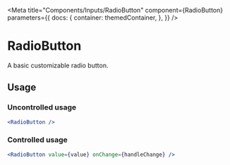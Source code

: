 
<Meta
    title="Components/Inputs/RadioButton"
    component={RadioButton}
    parameters={{
        docs: {
            container: themedContainer,
        },
    }}
/>

# RadioButton

A basic customizable radio button.

## Usage

### Uncontrolled usage

```jsx
<RadioButton />
```

<Canvas>
    <Row justifyContent="center">
        <RadioButton />
    </Row>
</Canvas>

### Controlled usage

```jsx
<RadioButton value={value} onChange={handleChange} />
```

<Canvas>
    <Row justifyContent="space-around">
        <ControlledRadioButton />
    </Row>
</Canvas>
